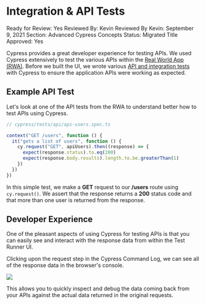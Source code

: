 # Integration & API Tests

Ready for Review: Yes
Reviewed By: Kevin
Reviewed By Kevin: September 9, 2021
Section: Advanced Cypress Concepts
Status: Migrated
Title Approved: Yes

Cypress provides a great developer experience for testing APIs. We used Cypress extensively to test the various APIs within the [Real World App (RWA)](https://github.com/cypress-io/cypress-realworld-app). Before we built the UI, we wrote various [API and integration tests](https://github.com/cypress-io/cypress-realworld-app/tree/develop/cypress/tests/api) with Cypress to ensure the application APIs were working as expected.

## Example API Test

Let's look at one of the API tests from the RWA to understand better how to test APIs using Cypress.

```js
// cypress/tests/api/api-users.spec.ts

context("GET /users", function () {
  it("gets a list of users", function () {
    cy.request("GET", apiUsers).then((response) => {
      expect(response.status).to.eq(200)
      expect(response.body.results).length.to.be.greaterThan(1)
    })
  })
})
```

In this simple test, we make a **GET** request to our **/users** route using `cy.request()`. We assert that the response returns a **200** status code and that more than one user is returned from the response.

## Developer Experience

One of the pleasant aspects of using Cypress for testing APIs is that you can easily see and interact with the response data from within the Test Runner UI.

Clicking upon the request step in the Cypress Command Log, we can see all of the response data in the browser's console.

![](/images/advanced-cypress-concepts/integration-and-api-tests/Screen_Shot_2021-09-01_at_9.20.04_AM.png)

This allows you to quickly inspect and debug the data coming back from your APIs against the actual data returned in the original requests.
